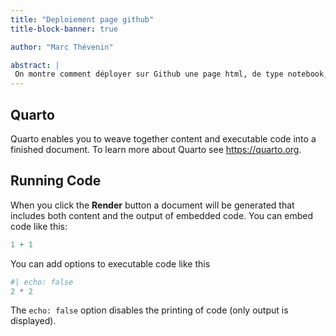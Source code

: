 ```yaml
---
title: "Deploiement page github"
title-block-banner: true

author: "Marc Thévenin"

abstract: |
 On montre comment déployer sur Github une page html, de type notebook, sans fichier de configuration _quarto.yml
---
```


## Quarto

Quarto enables you to weave together content and executable code into a finished document. To learn more about Quarto see <https://quarto.org>.

## Running Code

When you click the **Render** button a document will be generated that includes both content and the output of embedded code. You can embed code like this:

```r
1 + 1
```

You can add options to executable code like this 

```r
#| echo: false
2 * 2
```

The `echo: false` option disables the printing of code (only output is displayed).
